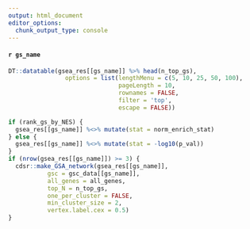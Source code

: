 ```yaml
---
output: html_document
editor_options: 
  chunk_output_type: console
---
```



#### `r gs_name`

```r
DT::datatable(gsea_res[[gs_name]] %>% head(n_top_gs),
                options = list(lengthMenu = c(5, 10, 25, 50, 100),
                               pageLength = 10,
                               rownames = FALSE,
                               filter = 'top',
                               escape = FALSE))
```

```r
if (rank_gs_by_NES) {
  gsea_res[[gs_name]] %<>% mutate(stat = norm_enrich_stat)
} else {
  gsea_res[[gs_name]] %<>% mutate(stat = -log10(p_val))
}
if (nrow(gsea_res[[gs_name]]) >= 3) {
  cdsr::make_GSA_network(gsea_res[[gs_name]],
           gsc = gsc_data[[gs_name]],
           all_genes = all_genes,
           top_N = n_top_gs,
           one_per_cluster = FALSE,
           min_cluster_size = 2,
           vertex.label.cex = 0.5)
}
    
```

